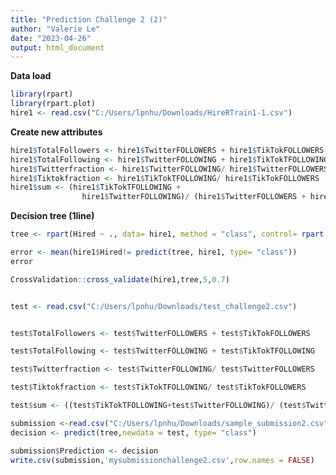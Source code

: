 ---
title: "Prediction Challenge 2 (2)"
author: "Valerie Le"
date: "2023-04-26"
output: html_document
---
**Data load**
```{r}
library(rpart)
library(rpart.plot)
hire1 <- read.csv("C:/Users/lpnhu/Downloads/HireRTrain1-1.csv")
```

**Create new attributes**
```{r}
hire1$TotalFollowers <- hire1$TwitterFOLLOWERS + hire1$TikTokFOLLOWERS
hire1$TotalFollowing <- hire1$TwitterFOLLOWING + hire1$TikTokTFOLLOWING
hire1$Twitterfraction <- hire1$TwitterFOLLOWING/ hire1$TwitterFOLLOWERS
hire1$Tiktokfraction <- hire1$TikTokTFOLLOWING/ hire1$TikTokFOLLOWERS
hire1$sum <- (hire1$TikTokTFOLLOWING +
                hire1$TwitterFOLLOWING)/ (hire1$TwitterFOLLOWERS + hire1$TikTokFOLLOWERS)
```

**Decision tree (1line)**
```{r}
tree <- rpart(Hired ~ ., data= hire1, method = "class", control= rpart.control(minsplit=20, cp= 0.0001))

error <- mean(hire1$Hired!= predict(tree, hire1, type= "class"))
error

CrossValidation::cross_validate(hire1,tree,5,0.7)


test <- read.csv("C:/Users/lpnhu/Downloads/test_challenge2.csv")


test$TotalFollowers <- test$TwitterFOLLOWERS + test$TikTokFOLLOWERS

test$TotalFollowing <- test$TwitterFOLLOWING + test$TikTokTFOLLOWING

test$Twitterfraction <- test$TwitterFOLLOWING/ test$TwitterFOLLOWERS

test$Tiktokfraction <- test$TikTokTFOLLOWING/ test$TikTokFOLLOWERS

test$sum <- ((test$TikTokTFOLLOWING+test$TwitterFOLLOWING)/ (test$TwitterFOLLOWERS + test$TikTokFOLLOWERS))

submission <-read.csv("C:/Users/lpnhu/Downloads/sample_submission2.csv")
decision <- predict(tree,newdata = test, type= "class")

submission$Prediction <- decision
write.csv(submission,'mysubmissionchallenge2.csv',row.names = FALSE)


```


